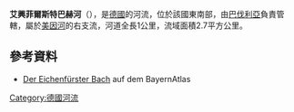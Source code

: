 {{Expand language|1=de|time=2020-08-24T12:47:47+00:00}}
{{Coord|49.830170|N|9.579513|E|display=title}}

'''艾興菲爾斯特巴赫河'''（{{lang-de|Eichenfürster Bach}}），是[[德國|德國]]的河流，位於該國東南部，由[[巴伐利亞|巴伐利亞]]負責管轄，屬於[[美因河|美因河]]的右支流，河道全長1公里，流域面積2.7平方公里。

==參考資料==
* [http://geoportal.bayern.de/bayernatlas/default?lon=4325230.0&lat=5524612.5&zoom=11&base=951 Der Eichenfürster Bach] auf dem BayernAtlas

{{Germany-geo-stub}}
[[Category:德國河流|Category:德國河流]]